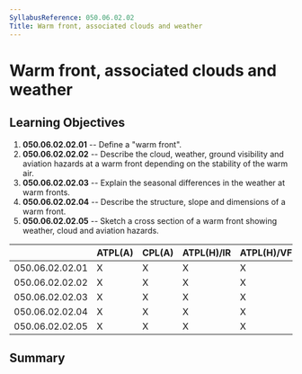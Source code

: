 ```yaml
---
SyllabusReference: 050.06.02.02
Title: Warm front, associated clouds and weather
---
```


# Warm front, associated clouds and weather

## Learning Objectives

1.  **050.06.02.02.01** -- Define a "warm front".
2.  **050.06.02.02.02** -- Describe the cloud, weather, ground visibility and
    aviation hazards at a warm front depending on the stability of the warm air.
3.  **050.06.02.02.03** -- Explain the seasonal differences in the weather at
    warm fronts.
4.  **050.06.02.02.04** -- Describe the structure, slope and dimensions of a
    warm front.
5.  **050.06.02.02.05** -- Sketch a cross section of a warm front showing
    weather, cloud and aviation hazards.

|                 | ATPL(A) | CPL(A) | ATPL(H)/IR | ATPL(H)/VFR | CPL(H) | IR  | CBIR(A) |
| --------------- | ------- | ------ | ---------- | ----------- | ------ | --- | ------- |
| 050.06.02.02.01 | X       | X      | X          | X           | X      | X   | X       |
| 050.06.02.02.02 | X       | X      | X          | X           | X      | X   | X       |
| 050.06.02.02.03 | X       | X      | X          | X           | X      | X   | X       |
| 050.06.02.02.04 | X       | X      | X          | X           | X      | X   | X       |
| 050.06.02.02.05 | X       | X      | X          | X           | X      | X   | X       |

## Summary
